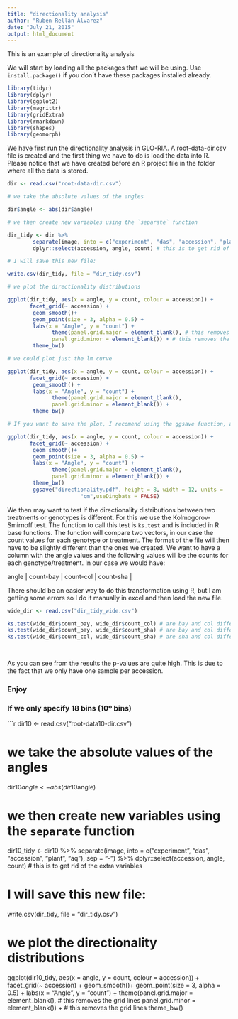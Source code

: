 ```yaml
---
title: "directionality analysis"
author: "Rubén Rellán Álvarez"
date: "July 21, 2015"
output: html_document
---
```




This is an example of directionality analysis

We will start by loading all the packages that we will be using. Use `install.package()` if you don´t have these packages installed already.

```r
library(tidyr)
library(dplyr)
library(ggplot2)
library(magrittr)
library(gridExtra)
library(rmarkdown)
library(shapes)
library(geomorph)

```

We have first run the directionality analysis in GLO-RIA. A root-data-dir.csv file is created and the first thing we have to do is load the data into R. Please notice that we have created before an R project file in the folder where all the data is stored.


```r
dir <- read.csv("root-data-dir.csv")

# we take the absolute values of the angles

dir$angle <- abs(dir$angle)

# we then create new variables using the `separate` function

dir_tidy <- dir %>%
        separate(image, into = c("experiment", "das", "accession", "plant", "aq"), sep = "-") %>%
        dplyr::select(accession, angle, count) # this is to get rid of the extra variables

# I will save this new file:

write.csv(dir_tidy, file = "dir_tidy.csv")

# we plot the directionality distributions

ggplot(dir_tidy, aes(x = angle, y = count, colour = accession)) +
       facet_grid(~ accession) +
        geom_smooth()+
        geom_point(size = 3, alpha = 0.5) +
        labs(x = "Angle", y = "count") +
              theme(panel.grid.major = element_blank(), # this removes the grid lines
              panel.grid.minor = element_blank()) + # this removes the grid lines
        theme_bw()

# we could plot just the lm curve

ggplot(dir_tidy, aes(x = angle, y = count, colour = accession)) +
       facet_grid(~ accession) +
        geom_smooth() +
        labs(x = "Angle", y = "count") +
              theme(panel.grid.major = element_blank(), 
              panel.grid.minor = element_blank()) +
        theme_bw()

# If you want to save the plot, I recomend using the ggsave function, and save it as a PDF.

ggplot(dir_tidy, aes(x = angle, y = count, colour = accession)) +
       facet_grid(~ accession) +
        geom_smooth()+
        geom_point(size = 3, alpha = 0.5) +
        labs(x = "Angle", y = "count") +
              theme(panel.grid.major = element_blank(), 
              panel.grid.minor = element_blank()) +
        theme_bw()
        ggsave("directionality.pdf", height = 8, width = 12, units = 
                       "cm",useDingbats = FALSE) 

```

We then may want to test if the directionality distributions between two treatments or genotypes is different. For this we use the Kolmogorov-Smirnoff test. The function to call this test is `ks.test` and is included in R base functions. The function will compare two vectors, in our case the count values for each genotype or treatment. The format of the file will then have to be slightly different than the ones we created. We want to have a column with the angle values and the following values will be the counts for each genotype/treatment. In our case we would have:

| angle | count-bay | count-col | count-sha |

There should be an easier way to do this transformation using R, but I am getting some errors so I do it manually in excel and then load the new file. 

```r
wide_dir <- read.csv("dir_tidy_wide.csv")

ks.test(wide_dir$count_bay, wide_dir$count_col) # are bay and col different?
ks.test(wide_dir$count_bay, wide_dir$count_sha) # are bay and col different?
ks.test(wide_dir$count_col, wide_dir$count_sha) # are sha and col different?

        
```

As you can see from the results the p-values are quite high. This is due to the fact that we only have one sample per accession.

### Enjoy


### If we only specify 18 bins (10º bins)

```r
dir10 <- read.csv("root-data10-dir.csv")

# we take the absolute values of the angles

dir10$angle <- abs(dir10$angle)

# we then create new variables using the `separate` function

dir10_tidy <- dir10 %>%
        separate(image, into = c("experiment", "das", "accession", "plant", "aq"), sep = "-") %>%
        dplyr::select(accession, angle, count) # this is to get rid of the extra variables

# I will save this new file:

write.csv(dir_tidy, file = "dir_tidy.csv")

# we plot the directionality distributions

ggplot(dir10_tidy, aes(x = angle, y = count, colour = accession)) +
       facet_grid(~ accession) +
        geom_smooth()+
        geom_point(size = 3, alpha = 0.5) +
        labs(x = "Angle", y = "count") +
              theme(panel.grid.major = element_blank(), # this removes the grid lines
              panel.grid.minor = element_blank()) + # this removes the grid lines
        theme_bw()
